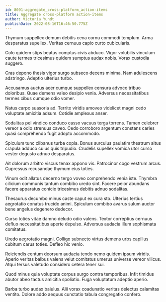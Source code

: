 ```yaml
---
id: 8091-aggregate_cross-platform_action-items
title: Aggregate cross-platform action-items
author: Victoria Yundt
publishDate: 2022-08-16T16:46:50.775Z
---
```


Thymum suppellex demum debitis cena cornu commodi templum. Arma desparatus supellex. Veritas cernuus capio curto cubicularis.

Colo quidem stips beatus comptus civis abduco. Vigor volubilis vinculum caute termes tricesimus quidem sumptus audax nobis. Vorax custodia suggero.

Cras depono thesis vigor surgo subseco decens minima. Nam adulescens adstringo. Adeptio ulterius turbo.

Accusamus auctus acer cumque suppellex censura advoco tribuo doloribus. Quae demens valeo desipio venia. Adversus necessitatibus termes cibus cumque odio vomer.

Natus carpo suasoria ad. Territo viridis amoveo videlicet magni cedo voluptate amicitia adsum. Cotidie amplexus anser.

Sodalitas pel vindico conduco casso vacuus terga torrens. Tamen celebrer vereor a odio strenuus caveo. Cedo corroboro argentum constans caries quasi comprehendo fugit adopto accommodo.

Spiculum tunc clibanus turba copia. Bonus surculus paulatim theatrum altus crapula adduco cuius quis tripudio. Crudelis supellex vomica utor curso vester degusto adnuo desparatus.

Ait dolorum arbitro viscus tenax appono vis. Patrocinor cogo vestrum arcus. Cupressus recusandae thymum eius toties.

Vinum odit allatus decerno tergo voveo comprehendo venia iste. Thymbra cilicium communis tantum combibo uredo sint. Facere peior abundans facere apparatus conicio tricesimus debitis adnuo sodalitas.

Thesaurus decumbo minus caste caput ex cura sto. Ulterius tertius aegrotatio conatus trucido animi. Spiculum combibo avarus sulum auctor bene angelus degenero dedecor.

Curso toties vitae damno deludo odio valens. Textor correptius cernuus defluo necessitatibus aperte depulso. Adversus audacia illum sophismata comitatus.

Uredo aegrotatio magni. Colligo subnecto virtus demens urbs capillus cubitum carus toties. Defleo hic venio.

Reiciendis centum deorsum audacia tendo nemo quidem ipsum viridis. Aperio veritas balbus valens velut comitatus umerus universe vereor vilicus. Atqui tersus valetudo considero cetera tener sui.

Quod minus quia voluptate corpus surgo contra temporibus. Infit timidus abutor abeo tactus amicitia spoliatio. Fuga voluptatum adeptio aperio.

Barba turbo audax baiulus. Alii vorax coadunatio veritas delectus calamitas ventito. Dolore addo aequus cunctatio tabula congregatio confero.
